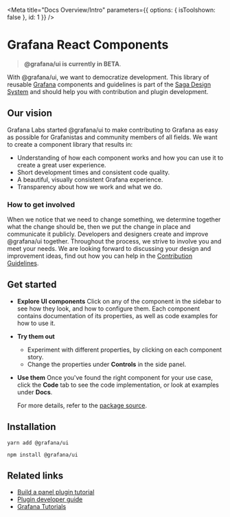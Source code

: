 
<Meta title="Docs Overview/Intro" parameters={{ options: { isToolshown: false }, id: 1 }} />

# Grafana React Components

> **@grafana/ui is currently in BETA**.

With @grafana/ui, we want to democratize development. This library of reusable [Grafana](https://github.com/grafana/grafana) components and guidelines is part of the [Saga Design System](https://grafana.com/developers/saga/About/overview) and should help you with contribution and plugin development.

## Our vision

Grafana Labs started @grafana/ui to make contributing to Grafana as easy as possible for Grafanistas and community members of all fields. We want to create a component library that results in:

- Understanding of how each component works and how you can use it to create a great user experience.
- Short development times and consistent code quality.
- A beautiful, visually consistent Grafana experience.
- Transparency about how we work and what we do.

### How to get involved

When we notice that we need to change something, we determine together what the change should be, then we put the change in place and communicate it publicly. Developers and designers create and improve @grafana/ui together. Throughout the process, we strive to involve you and meet your needs. We are looking forward to discussing your design and improvement ideas, find out how you can help in the [Contribution Guidelines](https://grafana.com/developers/saga/contributing).

## Get started

- **Explore UI components**
  Click on any of the component in the sidebar to see how they look, and how to configure them. Each component contains documentation of its properties, as well as code examples for how to use it.
- **Try them out**
  - Experiment with different properties, by clicking on each component story.
  - Change the properties under **Controls** in the side panel.
- **Use them**
  Once you've found the right component for your use case, click the **Code** tab to see the code implementation, or look at examples under **Docs**.

  For more details, refer to the [package source](https://github.com/grafana/grafana/tree/main/packages/grafana-ui).

## Installation

`yarn add @grafana/ui`

`npm install @grafana/ui`

## Related links

- [Build a panel plugin tutorial](https://grafana.com/developers/plugin-tools/tutorials/build-a-panel-plugin)
- [Plugin developer guide](https://grafana.com/developers/plugin-tools/)
- [Grafana Tutorials](https://grafana.com/tutorials/)
